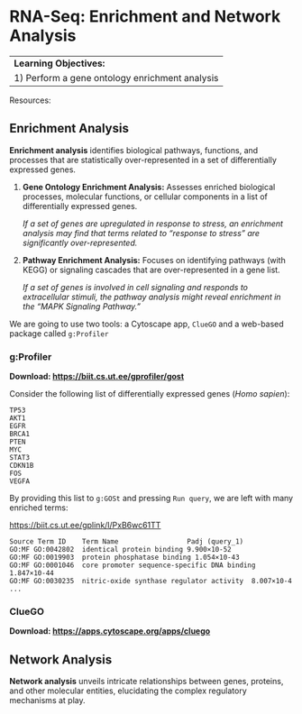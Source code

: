 # RNA-Seq: Enrichment and Network Analysis

|                                                |
|------------------------------------------------|
| **Learning Objectives:**                       |
| 1) Perform a gene ontology enrichment analysis |

Resources:

## Enrichment Analysis

**Enrichment analysis** identifies biological pathways, functions, and processes that are statistically over-represented in a set of differentially expressed genes.

1.  **Gene Ontology Enrichment Analysis:** Assesses enriched biological processes, molecular functions, or cellular components in a list of differentially expressed genes.

    *If a set of genes are upregulated in response to stress, an enrichment analysis may find that terms related to "response to stress" are significantly over-represented.*

2.  **Pathway Enrichment Analysis:** Focuses on identifying pathways (with KEGG) or signaling cascades that are over-represented in a gene list.

    *If a set of genes is involved in cell signaling and responds to extracellular stimuli, the pathway analysis might reveal enrichment in the "MAPK Signaling Pathway."*

We are going to use two tools: a Cytoscape app, `ClueGO` and a web-based package called `g:Profiler`

### g:Profiler

**Download: <https://biit.cs.ut.ee/gprofiler/gost>**

Consider the following list of differentially expressed genes (*Homo sapien*):

    TP53
    AKT1
    EGFR
    BRCA1
    PTEN
    MYC
    STAT3
    CDKN1B
    FOS
    VEGFA

By providing this list to `g:GOSt` and pressing `Run query`, we are left with many enriched terms:

<https://biit.cs.ut.ee/gplink/l/PxB6wc61TT>

    Source Term ID    Term Name                 Padj (query_1)
    GO:MF GO:0042802  identical protein binding 9.900×10-52
    GO:MF GO:0019903  protein phosphatase binding 1.054×10-43
    GO:MF GO:0001046  core promoter sequence-specific DNA binding 1.847×10-44
    GO:MF GO:0030235  nitric-oxide synthase regulator activity  8.007×10-4
    ...

### ClueGO

**Download: <https://apps.cytoscape.org/apps/cluego>**

## Network Analysis

**Network analysis** unveils intricate relationships between genes, proteins, and other molecular entities, elucidating the complex regulatory mechanisms at play.
